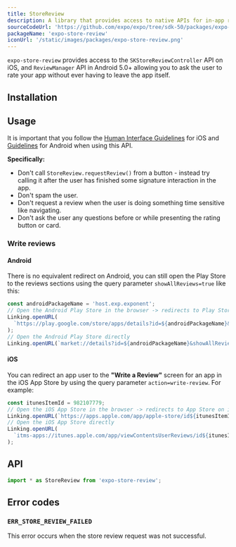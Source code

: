```yaml
---
title: StoreReview
description: A library that provides access to native APIs for in-app reviews.
sourceCodeUrl: 'https://github.com/expo/expo/tree/sdk-50/packages/expo-store-review'
packageName: 'expo-store-review'
iconUrl: '/static/images/packages/expo-store-review.png'
---
```



`expo-store-review` provides access to the `SKStoreReviewController` API on iOS, and `ReviewManager` API in Android 5.0+ allowing you to ask the user to rate your app without ever having to leave the app itself.

<ContentSpotlight
  src="/static/images/store-review.png"
  alt="Screenshots of the store review API in action on iOS"
/>

<PlatformsSection android emulator ios simulator />

## Installation

<APIInstallSection packageName="expo-store-review" />

## Usage

It is important that you follow the [Human Interface Guidelines](https://developer.apple.com/design/human-interface-guidelines/ratings-and-reviews) for iOS and [Guidelines](https://developer.android.com/guide/playcore/in-app-review#when-to-request) for Android when using this API.

**Specifically:**

- Don't call `StoreReview.requestReview()` from a button - instead try calling it after the user has finished some signature interaction in the app.
- Don't spam the user.
- Don't request a review when the user is doing something time sensitive like navigating.
- Don't ask the user any questions before or while presenting the rating button or card.

### Write reviews

#### Android

There is no equivalent redirect on Android, you can still open the Play Store to the reviews sections using the query parameter `showAllReviews=true` like this:

```ts Android Play Store example
const androidPackageName = 'host.exp.exponent';
// Open the Android Play Store in the browser -> redirects to Play Store on Android
Linking.openURL(
  `https://play.google.com/store/apps/details?id=${androidPackageName}&showAllReviews=true`
);
// Open the Android Play Store directly
Linking.openURL(`market://details?id=${androidPackageName}&showAllReviews=true`);
```

#### iOS

You can redirect an app user to the **"Write a Review"** screen for an app in the iOS App Store by using the query parameter `action=write-review`. For example:

```ts iOS App Store example
const itunesItemId = 982107779;
// Open the iOS App Store in the browser -> redirects to App Store on iOS
Linking.openURL(`https://apps.apple.com/app/apple-store/id${itunesItemId}?action=write-review`);
// Open the iOS App Store directly
Linking.openURL(
  `itms-apps://itunes.apple.com/app/viewContentsUserReviews/id${itunesItemId}?action=write-review`
);
```

## API

```js
import * as StoreReview from 'expo-store-review';
```

<APISection packageName="expo-store-review" apiName="StoreReview" />

## Error codes

### `ERR_STORE_REVIEW_FAILED`

This error occurs when the store review request was not successful.
